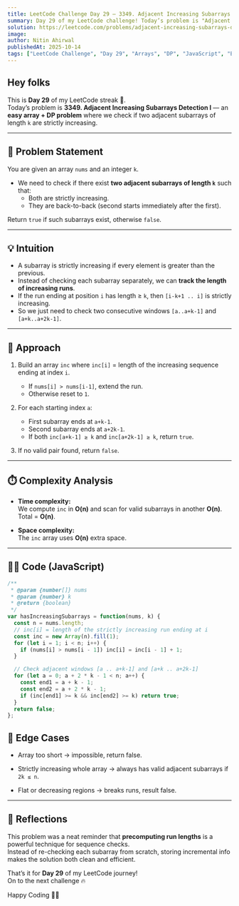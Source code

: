 ```yaml
---
title: LeetCode Challenge Day 29 — 3349. Adjacent Increasing Subarrays Detection I  
summary: Day 29 of my LeetCode challenge! Today’s problem is "Adjacent Increasing Subarrays Detection I". I walk through the intuition of increasing runs, show how to precompute with DP, analyze time and space complexity, and share my JavaScript solution.  
solution: https://leetcode.com/problems/adjacent-increasing-subarrays-detection-i/solutions/7274650/3349-adjacent-increasing-subarrays-detec-6g26
image:  
author: Nitin Ahirwal  
publishedAt: 2025-10-14  
tags: ["LeetCode Challenge", "Day 29", "Arrays", "DP", "JavaScript", "Easy", "Portfolio"]  
---
```


## Hey folks

This is **Day 29** of my LeetCode streak 🚀.  
Today’s problem is **3349. Adjacent Increasing Subarrays Detection I** — an **easy array + DP problem** where we check if two adjacent subarrays of length `k` are strictly increasing.

---

## 📌 Problem Statement

You are given an array `nums` and an integer `k`.  
- We need to check if there exist **two adjacent subarrays of length `k`** such that:  
  - Both are strictly increasing.  
  - They are back-to-back (second starts immediately after the first).  

Return `true` if such subarrays exist, otherwise `false`.

---

## 💡 Intuition

- A subarray is strictly increasing if every element is greater than the previous.  
- Instead of checking each subarray separately, we can **track the length of increasing runs**.  
- If the run ending at position `i` has length ≥ `k`, then `[i-k+1 .. i]` is strictly increasing.  
- So we just need to check two consecutive windows `[a..a+k-1]` and `[a+k..a+2k-1]`.  

---

## 🔑 Approach

1. Build an array `inc` where `inc[i]` = length of the increasing sequence ending at index `i`.  
   - If `nums[i] > nums[i-1]`, extend the run.  
   - Otherwise reset to `1`.  

2. For each starting index `a`:
   - First subarray ends at `a+k-1`.  
   - Second subarray ends at `a+2k-1`.  
   - If both `inc[a+k-1] ≥ k` and `inc[a+2k-1] ≥ k`, return `true`.  

3. If no valid pair found, return `false`.  

---

## ⏱️ Complexity Analysis

- **Time complexity:**  
  We compute `inc` in **O(n)** and scan for valid subarrays in another **O(n)**.  
  Total = **O(n)**.  

- **Space complexity:**  
  The `inc` array uses **O(n)** extra space.  

---

## 🧑‍💻 Code (JavaScript)

```js
/**
 * @param {number[]} nums
 * @param {number} k
 * @return {boolean}
 */
var hasIncreasingSubarrays = function(nums, k) {
  const n = nums.length;
  // inc[i] = length of the strictly increasing run ending at i
  const inc = new Array(n).fill(1);
  for (let i = 1; i < n; i++) {
    if (nums[i] > nums[i - 1]) inc[i] = inc[i - 1] + 1;
  }

  // Check adjacent windows [a .. a+k-1] and [a+k .. a+2k-1]
  for (let a = 0; a + 2 * k - 1 < n; a++) {
    const end1 = a + k - 1;
    const end2 = a + 2 * k - 1;
    if (inc[end1] >= k && inc[end2] >= k) return true;
  }
  return false;
};
```

## 🧪 Edge Cases

- Array too short → impossible, return false.
    
- Strictly increasing whole array → always has valid adjacent subarrays if `2k ≤ n`.
    
- Flat or decreasing regions → breaks runs, result false.
    

---

## 🎥 Reflections

This problem was a neat reminder that **precomputing run lengths** is a powerful technique for sequence checks.  
Instead of re-checking each subarray from scratch, storing incremental info makes the solution both clean and efficient.

That’s it for **Day 29** of my LeetCode journey!  
On to the next challenge 🔥

Happy Coding 👨‍💻